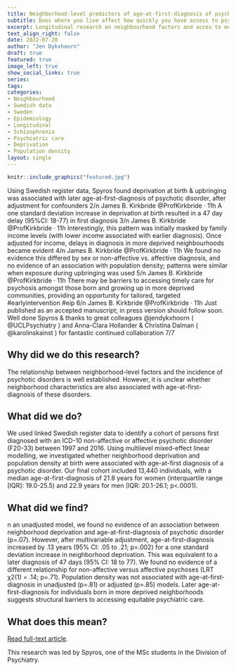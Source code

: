 ```yaml
---
title: Neighborhood-level predictors of age-at-first-diagnosis of psychotic disorders
subtitle: Does where you live affect how quickly you have access to psychiatric are?
excerpt: Longitudinal research on neighbourhood factors and acces to mental health care, led by MSc student Spyros Spyridonidis.
text_align_right: false
date: 2022-07-20
author: "Jen Dykxhoorn"
draft: true
featured: true
image_left: true
show_social_links: true
series:
tags: 
categories:
- Neighbourhood
- Swedish data
- Sweden
- Epidemiology
- Longitudinal
- Schizophrenia
- Psychiatric care
- Deprivation
- Population density
layout: single
---
```


```r
knitr::include_graphics("featured.jpg")
```
Using Swedish register data, Spyros found deprivation at birth & upbringing was associated with later age-at-first-diagnosis of psychotic disorder, after adjustment for confounders 2/n
James B. Kirkbride
@ProfKirkbride
·
11h
A one standard deviation increase in deprivation at birth resulted in a 47 day delay (95%CI: 18-77) in first diagnosis 3/n
James B. Kirkbride
@ProfKirkbride
·
11h
Interestingly, this pattern was initially masked by family income levels (with lower income associated with earlier diagnosis). Once adjusted for income, delays in diagnosis in more deprived neighbourhoods became evident 4/n
James B. Kirkbride
@ProfKirkbride
·
11h
We found no evidence this differed by sex or non-affective vs. affective diagnosis, and no evidence of an association with population density; patterns were similar when exposure during upbringing was used 5/n
James B. Kirkbride
@ProfKirkbride
·
11h
There may be barriers to accessing timely care for psychosis amongst those born and growing up in more deprived communities, providing an opportunity for tailored, targeted #earlyintervention #eip 6/n
James B. Kirkbride
@ProfKirkbride
·
11h
Just published as an accepted manuscript; in press version should follow soon. Well done Spyros & thanks to great colleagues 
@jendykxhoorn
 (
@UCLPsychiatry
) and Anna-Clara Hollander & Christina Dalman (
@karolinskainst
) for fantastic continued collaboration 7/7





## Why did we do this research?
The relationship between neighborhood-level factors and the incidence of psychotic disorders is well established. However, it is unclear whether neighborhood characteristics are also associated with age-at-first-diagnosis of these disorders.


## What did we do? 
We used linked Swedish register data to identify a cohort of persons first diagnosed with an ICD-10 non-affective or affective psychotic disorder (F20-33) between 1997 and 2016. Using multilevel mixed-effect linear modelling, we investigated whether neighborhood deprivation and population density at birth were associated with age-at-first diagnosis of a psychotic disorder. Our final cohort included 13,440 individuals, with a median age-at-first-diagnosis of 21.8 years for women (interquartile range [IQR]: 19.0-25.5) and 22.9 years for men (IQR: 20.1-26.1; p<.0001).


## What did we find? 
n an unadjusted model, we found no evidence of an association between neighborhood deprivation and age-at-first-diagnosis of psychotic disorder (p=.07). However, after multivariable adjustment, age-at-first-diagnosis increased by .13 years (95% CI: .05 to .21; p=.002) for a one standard deviation increase in neighborhood deprivation. This was equivalent to a later diagnosis of 47 days (95% CI: 18 to 77). We found no evidence of a different relationship for non-affective versus affective psychoses (LRT χ2(1) = .14; p=.71). Population density was not associated with age-at-first-diagnosis in unadjusted (p=.81) or adjusted (p=.85) models. Later age-at-first-diagnosis for individuals born in more deprived neighborhoods suggests structural barriers to accessing equitable psychiatric care.

## What does this mean?

[Read full-text article](addlink.com). 

This research was led by Spyros, one of the MSc students in the Division of Psychiatry. 

 




